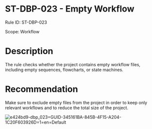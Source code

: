 ﻿# ST-DBP-023 - Empty Workflow

Rule ID: ST-DBP-023

Scope: Workflow

# Description

The rule checks whether the project contains empty workflow files, including empty sequences, flowcharts, or state machines.

# Recommendation

Make sure to exclude empty files from the project in order to keep only relevant workflows and to reduce the total size of the project.

![e424bd9-dbp_023=GUID-345161BA-845B-4F15-A204-1C20F603926D=1=en=Default](/images/e424bd9-dbp_023=GUID-345161BA-845B-4F15-A204-1C20F603926D=1=en=Default.png)
